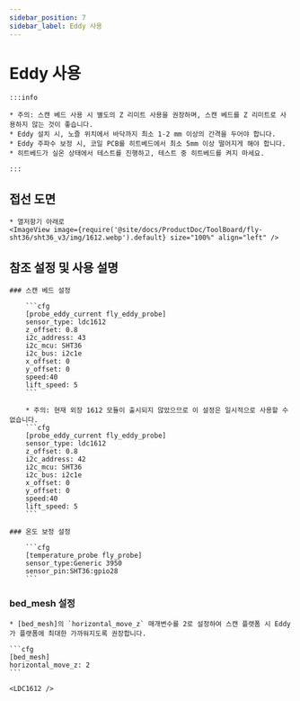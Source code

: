 ```yaml
---
sidebar_position: 7
sidebar_label: Eddy 사용
---
```




# Eddy 사용

    :::info

    * 주의: 스캔 베드 사용 시 별도의 Z 리미트 사용을 권장하며, 스캔 베드를 Z 리미트로 사용하지 않는 것이 좋습니다.
    * Eddy 설치 시, 노즐 위치에서 바닥까지 최소 1-2 mm 이상의 간격을 두어야 합니다.
    * Eddy 주파수 보정 시, 코일 PCB를 히트베드에서 최소 5mm 이상 떨어지게 해야 합니다.
    * 히트베드가 실온 상태에서 테스트를 진행하고, 테스트 중 히트베드를 켜지 마세요.

    :::


## 접선 도면

    * 열저항기 아래로
    <ImageView image={require('@site/docs/ProductDoc/ToolBoard/fly-sht36/sht36_v3/img/1612.webp').default} size="100%" align="left" />


## 참조 설정 및 사용 설명

    ### 스캔 베드 설정

        ```cfg
        [probe_eddy_current fly_eddy_probe]
        sensor_type: ldc1612
        z_offset: 0.8
        i2c_address: 43
        i2c_mcu: SHT36
        i2c_bus: i2c1e
        x_offset: 0
        y_offset: 0
        speed:40
        lift_speed: 5
        ```

        * 주의: 현재 외장 1612 모듈이 출시되지 않았으므로 이 설정은 일시적으로 사용할 수 없습니다.
        ```cfg
        [probe_eddy_current fly_eddy_probe]
        sensor_type: ldc1612
        z_offset: 0.8
        i2c_address: 42
        i2c_mcu: SHT36
        i2c_bus: i2c1e
        x_offset: 0
        y_offset: 0
        speed:40
        lift_speed: 5
        ```

    ### 온도 보정 설정

        ```cfg
        [temperature_probe fly_probe]
        sensor_type:Generic 3950
        sensor_pin:SHT36:gpio28
        ```

### bed_mesh 설정

    * [bed_mesh]의 `horizontal_move_z` 매개변수를 2로 설정하여 스캔 플랫폼 시 Eddy가 플랫폼에 최대한 가까워지도록 권장합니다.

    ```cfg
    [bed_mesh]
    horizontal_move_z: 2
    ```

    <LDC1612 />